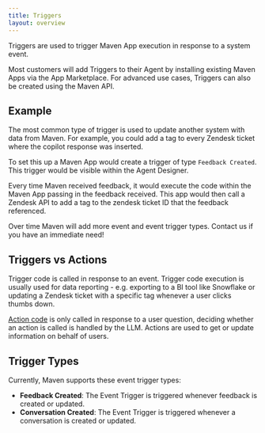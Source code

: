 ```yaml
---
title: Triggers
layout: overview
---
```


Triggers are used to trigger Maven App execution in response to a system event.

Most customers will add Triggers to their Agent by installing existing Maven Apps via the
App Marketplace. For advanced use cases, Triggers can also be created using the Maven API.

## Example

The most common type of trigger is used to update another system with data from Maven. For example, you could add a tag to every Zendesk ticket where the copilot response was inserted. 

To set this up a Maven App would create a trigger of type `Feedback Created`. This trigger would be visible within the Agent Designer. 

Every time Maven received feedback, it would execute the code within the Maven App passing in the feedback received. This app would then call a Zendesk API to add a tag to the zendesk ticket ID that the feedback referenced.

Over time Maven will add more event and event trigger types. Contact us if you have an immediate need!

## Triggers vs Actions

Trigger code is called in response to an event. Trigger code execution is usually used for data reporting - e.g. exporting to a BI tool like Snowflake or updating a Zendesk ticket with a specific tag whenever a user clicks thumbs down.

[Action code](/help-center/training-maven/actions) is only called in response to a user question, deciding whether an action is called is handled by the LLM. Actions are used to get or update information on behalf of users.

## Trigger Types

Currently, Maven supports these event trigger types:

- **Feedback Created**: The Event Trigger is triggered whenever feedback is created or updated.
- **Conversation Created**: The Event Trigger is triggered whenever a conversation is created or updated.
